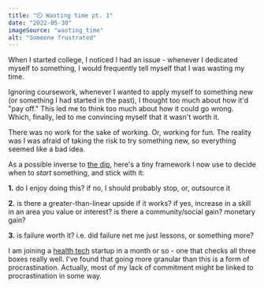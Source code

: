 ```yaml
---
title: "⏲️ Wasting time pt. 1"
date: "2022-05-30"
imageSource: "wasting_time"
alt: "Someone frustrated"
---
```


When I started college, I noticed I had an issue - whenever I dedicated myself to something, I would frequently tell myself that I was wasting my time.

Ignoring coursework, whenever I wanted to apply myself to something new (or something I had started in the past), I thought too much about how it'd "pay off." This led me to think too much about how it could go wrong. Which, finally, led to me convincing myself that it wasn't worth it.

There was no work for the sake of working. Or, working for fun. The reality was I was afraid of taking the risk to try something new, so everything seemed like a bad idea.

As a possible inverse to [the dip](https://www.amazon.com/Dip-Little-Book-Teaches-Stick/dp/1591841666), here's a tiny framework I now use to decide when to _start_ something, and stick with it:

__1.__ do I enjoy doing this? if no, I should probably stop, or, outsource it

__2.__ is there a greater-than-linear upside if it works? if yes, increase in a skill in an area you value or interest? is there a community/social gain? monetary gain?

__3.__ is failure worth it? i.e. did failure net me just lessons, or something more?

I am joining a [health tech](https://flexpa.com) startup in a month or so - one that checks all three boxes really well. I've found that going more granular than this is a form of procrastination. Actually, most of my lack of commitment might be linked to procrastination in some way.
